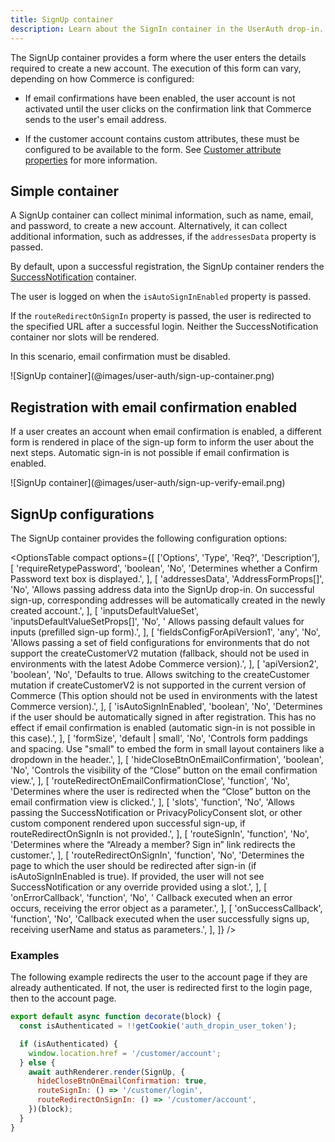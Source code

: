 ```yaml
---
title: SignUp container
description: Learn about the SignIn container in the UserAuth drop-in.
---
```



The SignUp container provides a form where the user enters the details required to create a new account. The execution of this form can vary, depending on how Commerce is configured:

- If email confirmations have been enabled, the user account is not activated until the user clicks on the confirmation link that Commerce sends to the user's email address.

- If the customer account contains custom attributes, these must be configured to be available to the form. See [Customer attribute properties](https://experienceleague.adobe.com/en/docs/commerce-admin/customers/customer-accounts/attributes/attribute-properties) for more information.

## Simple container

A SignUp container can collect minimal information, such as name, email, and password, to create a new account. Alternatively, it can collect additional information, such as addresses, if the `addressesData` property is passed.

By default, upon a successful registration, the SignUp container renders the [SuccessNotification](https://experienceleague.adobe.com/developer/commerce/storefront/dropins/user-auth/containers/success-notification/) container.

The user is logged on when the `isAutoSignInEnabled` property is passed.

If the `routeRedirectOnSignIn` property is passed, the user is redirected to the specified URL after a successful login. Neither the SuccessNotification container nor slots will be rendered.

In this scenario, email confirmation must be disabled.

<Diagram caption="SignIn standard login container">
  ![SignUp container](@images/user-auth/sign-up-container.png)
</Diagram>

## Registration with email confirmation enabled

If a user creates an account when email confirmation is enabled, a different form is rendered in place of the sign-up form to inform the user about the next steps. Automatic sign-in is not possible if email confirmation is enabled.

<Diagram caption="SignIn standard login container">
  ![SignUp container](@images/user-auth/sign-up-verify-email.png)
</Diagram>

## SignUp configurations

The SignUp container provides the following configuration options:

<OptionsTable
  compact
  options={[
    ['Options', 'Type', 'Req?', 'Description'],
    [
      'requireRetypePassword',
      'boolean',
      'No',
      'Determines whether a Confirm Password text box is displayed.',
    ],
    [
      'addressesData',
      'AddressFormProps[]',
      'No',
      'Allows passing address data into the SignUp drop-in. On successful sign-up, corresponding addresses will be automatically created in the newly created account.',
    ],
    [
      'inputsDefaultValueSet',
      'inputsDefaultValueSetProps[]',
      'No',
      ' Allows passing default values for inputs (prefilled sign-up form).',
    ],
    [
      'fieldsConfigForApiVersion1',
      'any',
      'No',
      'Allows passing a set of field configurations for environments that do not support the createCustomerV2 mutation (fallback, should not be used in environments with the latest Adobe Commerce version).',
    ],
    [
      'apiVersion2',
      'boolean',
      'No',
      'Defaults to true. Allows switching to the createCustomer mutation if createCustomerV2 is not supported in the current version of Commerce (This option should not be used in environments with the latest Commerce version).',
    ],
    [
      'isAutoSignInEnabled',
      'boolean',
      'No',
      'Determines if the user should be automatically signed in after registration. This has no effect if email confirmation is enabled (automatic sign-in is not possible in this case).',
    ],
    [
      'formSize',
      'default | small',
      'No',
      'Controls form paddings and spacing. Use "small" to embed the form in small layout containers like a dropdown in the header.',
    ],
    [
      'hideCloseBtnOnEmailConfirmation',
      'boolean',
      'No',
      'Controls the visibility of the “Close” button on the email confirmation view.',
    ],
    [
      'routeRedirectOnEmailConfirmationClose',
      'function',
      'No',
      'Determines where the user is redirected when the “Close” button on the email confirmation view is clicked.',
    ],
    [
      'slots',
      'function',
      'No',
      'Allows passing the SuccessNotification or PrivacyPolicyConsent slot, or other custom component rendered upon successful sign-up, if routeRedirectOnSignIn is not provided.',
    ],
    [
      'routeSignIn',
      'function',
      'No',
      'Determines where the “Already a member? Sign in” link redirects the customer.',
    ],
    [
      'routeRedirectOnSignIn',
      'function',
      'No',
      'Determines the page to which the user should be redirected after sign-in (if isAutoSignInEnabled is true). If provided, the user will not see SuccessNotification or any override provided using a slot.',
    ],
    [
      'onErrorCallback',
      'function',
      'No',
      ' Callback executed when an error occurs, receiving the error object as a parameter.',
    ],
    [
      'onSuccessCallback',
      'function',
      'No',
      'Callback executed when the user successfully signs up, receiving userName and status as parameters.',
    ],
  ]}
/>

### Examples

The following example redirects the user to the account page if they are already authenticated. If not, the user is redirected first to the login page, then to the account page.

```javascript
export default async function decorate(block) {
  const isAuthenticated = !!getCookie('auth_dropin_user_token');

  if (isAuthenticated) {
    window.location.href = '/customer/account';
  } else {
    await authRenderer.render(SignUp, {
      hideCloseBtnOnEmailConfirmation: true,
      routeSignIn: () => '/customer/login',
      routeRedirectOnSignIn: () => '/customer/account',
    })(block);
  }
}
```
